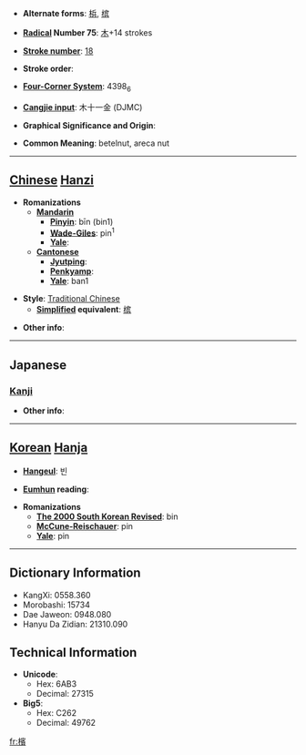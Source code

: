 * '''Alternate forms''': [[梹]], [[槟]]

* '''[[Wiktionary:Chinese radical index| Radical]] Number 75''': [[Wiktionary:Chinese radical index 木|木]]+14 strokes

* '''[[Wiktionary:Chinese total strokes index|Stroke number]]''': [[Wiktionary:Chinese total strokes index 18|18]]

* '''Stroke order''': 

* '''[[Wiktionary:Chinese four corner index|Four-Corner System]]''': 4398<sub>6</sub>

* '''[[Wiktionary:Chinese Cangjie index|Cangjie input]]''': 木十一金 (DJMC)

* '''Graphical Significance and Origin''': 

* '''Common Meaning''': betelnut, areca nut

----

== [[Chinese]] [[Hanzi]] ==

* '''Romanizations'''
** '''[[Mandarin]]'''
*** '''[[Pinyin]]''': bīn (bin1)
*** '''[[Wade-Giles]]''': pin<sup>1</sup>
*** '''[[Yale]]''': 
** '''[[Cantonese]]'''
*** '''[[Jyutping]]''':
*** '''[[Penkyamp]]''': 
*** '''[[Yale]]''': ban1

* '''Style''': [[Traditional Chinese]] 
** '''[[Simplified Chinese|Simplified]] equivalent''': [[槟]]

* '''Other info''': 

----

==Japanese==
===[[Kanji]]===
{{kanji|on readings=[[びん]] (bin), [[ひん]] (hin)|kun readings=[[びんろうし]] (binroushi)}}

* '''Other info''':  

----

== [[Korean]] [[Hanja]] ==

* '''[[Hangeul]]''': 빈

* '''[[Eumhun]] reading''': 

* '''Romanizations'''
** '''[[The 2000 South Korean Revised Romanization|The 2000 South Korean Revised]]''': bin
** '''[[McCune-Reischauer]]''': pin
** '''[[Yale]]''': pin

----

== Dictionary Information ==

* KangXi: 0558.360
* Morobashi: 15734
* Dae Jaweon: 0948.080
* Hanyu Da Zidian: 21310.090

== Technical Information ==

* '''Unicode''':
** Hex: 6AB3
** Decimal: 27315
* '''Big5''':
** Hex: C262
** Decimal: 49762

[[fr:檳]]